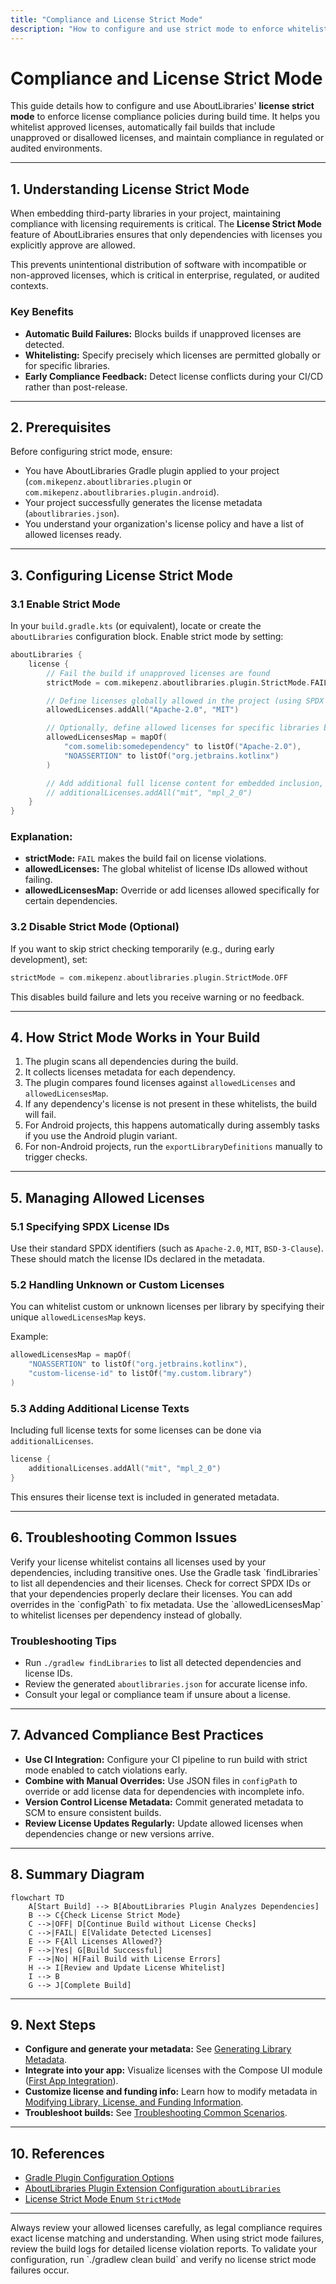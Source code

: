 ```yaml
---
title: "Compliance and License Strict Mode"
description: "How to configure and use strict mode to enforce whitelisted licenses, fail builds for unapproved licenses, and manage compliance in regulated or audited environments."
---
```


# Compliance and License Strict Mode

This guide details how to configure and use AboutLibraries' **license strict mode** to enforce license compliance policies during build time. It helps you whitelist approved licenses, automatically fail builds that include unapproved or disallowed licenses, and maintain compliance in regulated or audited environments.

---

## 1. Understanding License Strict Mode

When embedding third-party libraries in your project, maintaining compliance with licensing requirements is critical. The **License Strict Mode** feature of AboutLibraries ensures that only dependencies with licenses you explicitly approve are allowed.

This prevents unintentional distribution of software with incompatible or non-approved licenses, which is critical in enterprise, regulated, or audited contexts.

### Key Benefits
- **Automatic Build Failures:** Blocks builds if unapproved licenses are detected.
- **Whitelisting:** Specify precisely which licenses are permitted globally or for specific libraries.
- **Early Compliance Feedback:** Detect license conflicts during your CI/CD rather than post-release.

---

## 2. Prerequisites

Before configuring strict mode, ensure:

- You have AboutLibraries Gradle plugin applied to your project (`com.mikepenz.aboutlibraries.plugin` or `com.mikepenz.aboutlibraries.plugin.android`).
- Your project successfully generates the license metadata (`aboutlibraries.json`).
- You understand your organization's license policy and have a list of allowed licenses ready.

---

## 3. Configuring License Strict Mode

### 3.1 Enable Strict Mode

In your `build.gradle.kts` (or equivalent), locate or create the `aboutLibraries` configuration block. Enable strict mode by setting:

```kotlin
aboutLibraries {
    license {
        // Fail the build if unapproved licenses are found
        strictMode = com.mikepenz.aboutlibraries.plugin.StrictMode.FAIL

        // Define licenses globally allowed in the project (using SPDX IDs or custom IDs)
        allowedLicenses.addAll("Apache-2.0", "MIT")

        // Optionally, define allowed licenses for specific libraries by their unique Id
        allowedLicensesMap = mapOf(
            "com.somelib:somedependency" to listOf("Apache-2.0"),
            "NOASSERTION" to listOf("org.jetbrains.kotlinx")
        )

        // Add additional full license content for embedded inclusion, if needed
        // additionalLicenses.addAll("mit", "mpl_2_0")
    }
}
```

### Explanation:
- **strictMode:** `FAIL` makes the build fail on license violations.
- **allowedLicenses:** The global whitelist of license IDs allowed without failing.
- **allowedLicensesMap:** Override or add licenses allowed specifically for certain dependencies.


### 3.2 Disable Strict Mode (Optional)

If you want to skip strict checking temporarily (e.g., during early development), set:

```kotlin
strictMode = com.mikepenz.aboutlibraries.plugin.StrictMode.OFF
```

This disables build failure and lets you receive warning or no feedback.

---

## 4. How Strict Mode Works in Your Build

1. The plugin scans all dependencies during the build.
2. It collects licenses metadata for each dependency.
3. The plugin compares found licenses against `allowedLicenses` and `allowedLicensesMap`.
4. If any dependency's license is not present in these whitelists, the build will fail.
5. For Android projects, this happens automatically during assembly tasks if you use the Android plugin variant.
6. For non-Android projects, run the `exportLibraryDefinitions` manually to trigger checks.

---

## 5. Managing Allowed Licenses

### 5.1 Specifying SPDX License IDs

Use their standard SPDX identifiers (such as `Apache-2.0`, `MIT`, `BSD-3-Clause`). These should match the license IDs declared in the metadata.

### 5.2 Handling Unknown or Custom Licenses

You can whitelist custom or unknown licenses per library by specifying their unique `allowedLicensesMap` keys.

Example:

```kotlin
allowedLicensesMap = mapOf(
    "NOASSERTION" to listOf("org.jetbrains.kotlinx"),
    "custom-license-id" to listOf("my.custom.library")
)
```

### 5.3 Adding Additional License Texts

Including full license texts for some licenses can be done via `additionalLicenses`.

```kotlin
license {
    additionalLicenses.addAll("mit", "mpl_2_0")
}
```

This ensures their license text is included in generated metadata.

---

## 6. Troubleshooting Common Issues

<AccordionGroup title="Common License Strict Mode Issues">
<Accordion title="Build Fails Unexpectedly with License Violations">
Verify your license whitelist contains all licenses used by your dependencies, including transitive ones. Use the Gradle task `findLibraries` to list all dependencies and their licenses.
</Accordion>
<Accordion title="Certain Licenses Are Not Recognized or Matched">
Check for correct SPDX IDs or that your dependencies properly declare their licenses. You can add overrides in the `configPath` to fix metadata.
</Accordion>
<Accordion title="Allowing Specific Dependencies with Different Licenses">
Use the `allowedLicensesMap` to whitelist licenses per dependency instead of globally.
</Accordion>
</AccordionGroup>

### Troubleshooting Tips
- Run `./gradlew findLibraries` to list all detected dependencies and license IDs.
- Review the generated `aboutlibraries.json` for accurate license info.
- Consult your legal or compliance team if unsure about a license.

---

## 7. Advanced Compliance Best Practices

- **Use CI Integration:** Configure your CI pipeline to run build with strict mode enabled to catch violations early.
- **Combine with Manual Overrides:** Use JSON files in `configPath` to override or add license data for dependencies with incomplete info.
- **Version Control License Metadata:** Commit generated metadata to SCM to ensure consistent builds.
- **Review License Updates Regularly:** Update allowed licenses when dependencies change or new versions arrive.

---

## 8. Summary Diagram

```mermaid
flowchart TD
    A[Start Build] --> B[AboutLibraries Plugin Analyzes Dependencies]
    B --> C{Check License Strict Mode}
    C -->|OFF| D[Continue Build without License Checks]
    C -->|FAIL| E[Validate Detected Licenses]
    E --> F{All Licenses Allowed?}
    F -->|Yes| G[Build Successful]
    F -->|No| H[Fail Build with License Errors]
    H --> I[Review and Update License Whitelist]
    I --> B
    G --> J[Complete Build]
```

---

## 9. Next Steps

- **Configure and generate your metadata:** See [Generating Library Metadata](/getting-started/configuration-and-first-run/generate-metadata).
- **Integrate into your app:** Visualize licenses with the Compose UI module ([First App Integration](/getting-started/configuration-and-first-run/first-app-integration)).
- **Customize license and funding info:** Learn how to modify metadata in [Modifying Library, License, and Funding Information](/guides/advanced-integration/modifying-library-license-info).
- **Troubleshoot builds:** See [Troubleshooting Common Scenarios](/guides/best-practices-workarounds/troubleshooting-common-scenarios).

---

## 10. References

- [Gradle Plugin Configuration Options](https://github.com/mikepenz/AboutLibraries#gradle-plugin-configuration)
- [AboutLibraries Plugin Extension Configuration `aboutLibraries`](https://github.com/mikepenz/AboutLibraries/blob/develop/plugin-build/plugin/src/main/kotlin/com/mikepenz/aboutlibraries/plugin/AboutLibrariesExtension.kt)
- [License Strict Mode Enum `StrictMode`](https://github.com/mikepenz/AboutLibraries/blob/develop/plugin-api/src/main/kotlin/com/mikepenz/aboutlibraries/plugin/StrictMode.kt)

---

<Note>
Always review your allowed licenses carefully, as legal compliance requires exact license matching and understanding. When using strict mode failures, review the build logs for detailed license violation reports.
</Note>

<Check>
To validate your configuration, run `./gradlew clean build` and verify no license strict mode failures occur.
</Check>
